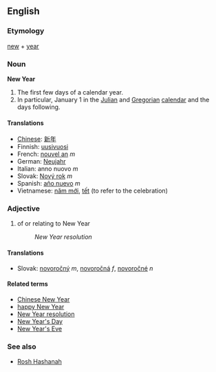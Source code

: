 ==English==
=== Etymology ===
[[new]] + [[year]]

=== Noun ===
'''New Year'''
# The first few days of a calendar year.
# In particular, January 1 in the [[Julian calendar|Julian]] and [[Gregorian calendar|Gregorian]] [[calendars|calendar]] and the days following.

==== Translations ====
*[[Chinese]]: [[新年]]
*Finnish: [[uusivuosi]]
*French: [[nouvel an]] ''m''
*German: [[Neujahr]] 
*Italian: anno nuovo ''m''
*Slovak: [[Nový rok]] ''m''
*Spanish: [[año nuevo]] ''m''
*Vietnamese: [[năm mới]], [[tết]] (to refer to the celebration)

=== Adjective ===
# of or relating to New Year
#: ''New Year resolution''

==== Translations ====
*Slovak: [[novoročný]] ''m'', [[novoročná]] ''f'', [[novoročné]] ''n''

====Related terms====
*[[Chinese New Year]]
*[[happy New Year]]
*[[New Year resolution]]
*[[New Year's Day]]
*[[New Year's Eve]]

===See also===
*[[Rosh Hashanah]]